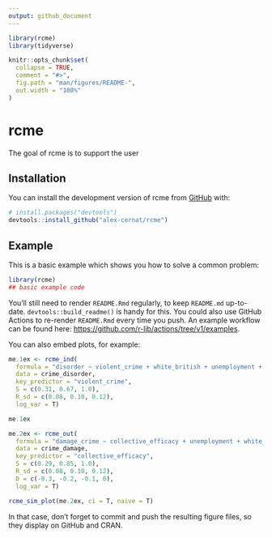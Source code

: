```yaml
---
output: github_document
---
```


<!-- README.md is generated from README.Rmd. Please edit that file -->

```r
library(rcme)
library(tidyverse)

knitr::opts_chunk$set(
  collapse = TRUE,
  comment = "#>",
  fig.path = "man/figures/README-",
  out.width = "100%"
)
```

# rcme

<!-- badges: start -->
<!-- badges: end -->

The goal of rcme is to support the user

## Installation

You can install the development version of rcme from [GitHub](https://github.com/) with:

``` r
# install.packages("devtools")
devtools::install_github("alex-cernat/rcme")
```

## Example

This is a basic example which shows you how to solve a common problem:

```r
library(rcme)
## basic example code
```


You'll still need to render `README.Rmd` regularly, to keep `README.md` up-to-date. `devtools::build_readme()` is handy for this. You could also use GitHub Actions to re-render `README.Rmd` every time you push. An example workflow can be found here: <https://github.com/r-lib/actions/tree/v1/examples>.

You can also embed plots, for example:

```r
me.1ex <- rcme_ind(
  formula = "disorder ~ violent_crime + white_british + unemployment + median_age",
  data = crime_disorder,
  key_predictor = "violent_crime",
  S = c(0.31, 0.67, 1.0),
  R_sd = c(0.08, 0.10, 0.12),
  log_var = T) 

me.1ex
```


```r

me.2ex <- rcme_out(
  formula = "damage_crime ~ collective_efficacy + unemployment + white_british + median_age",
  data = crime_damage,
  key_predictor = "collective_efficacy",
  S = c(0.29, 0.85, 1.0),
  R_sd = c(0.08, 0.10, 0.12),
  D = c(-0.3, -0.2, -0.1, 0),
  log_var = T)

```


```r
rcme_sim_plot(me.2ex, ci = T, naive = T)
```

In that case, don't forget to commit and push the resulting figure files, so they display on GitHub and CRAN.

